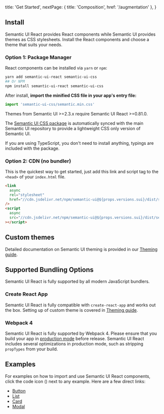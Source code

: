 

  title: 'Get Started',
  nextPage: { title: 'Composition', href: '/augmentation' },
}

## Install

Semantic UI React provides React components while Semantic UI provides themes as CSS stylesheets.
Install the React components and choose a theme that suits your needs.

### Option 1: Package Manager

React components can be installed via <code>yarn</code> or <code>npm</code>:

```bash
yarn add semantic-ui-react semantic-ui-css
## Or NPM
npm install semantic-ui-react semantic-ui-css
```

After install, **import the minified CSS file in your app's entry file:**

```js fitted label=index.js
import 'semantic-ui-css/semantic.min.css'
```

<Message info size='tiny' attached='bottom'>
  <Icon name='idea' />
  Themes from Semantic UI >=2.3.x require Semantic UI React >=0.81.0.
</Message>

<p>
  The <a href={semanticUICSSRepoURL}>Semantic UI CSS package</a> is automatically synced with the
  main Semantic UI repository to provide a lightweight CSS only version of Semantic UI.
</p>

If you are using TypeScript, you don't need to install anything, typings are included with the package.

### Option 2: CDN (no bundler)

This is the quickest way to get started, just add this link and script tag to the `<head>` of your `index.html` file.

```html fitted label=index.html
<link
  async
  rel="stylesheet"
  href="//cdn.jsdelivr.net/npm/semantic-ui@${props.versions.sui}/dist/semantic.min.css"
/>
<script
  async
  src="//cdn.jsdelivr.net/npm/semantic-ui@${props.versions.sui}/dist/semantic.min.js"
></script>
```

## Custom themes

Detailed documentation on Semantic UI theming is provided in our [Theming guide](/theming).

## Supported Bundling Options

Semantic UI React is fully supported by all modern JavaScript bundlers.

### Create React App

Semantic UI React is fully compatible with `create-react-app` and works out the box. Setting up of custom theme is covered in [Theming guide](/theming).

### Webpack 4

Semantic UI React is fully supported by Webpack 4. Please ensure that you build your app in [production mode](https://webpack.js.org/guides/production/) before release. Semantic UI React includes several optimizations in production mode, such as stripping `propTypes` from your build.

## Examples

For examples on how to import and use Semantic UI React components, click the code icon (<Icon name="code" />) next to any example. Here are a few direct links:

- [Button](/elements/button#button-example-button)
- [List](/elements/list#list-example-list)
- [Card](/views/card#card-example-card)
- [Modal](/modules/modal#modal-example-modal)
